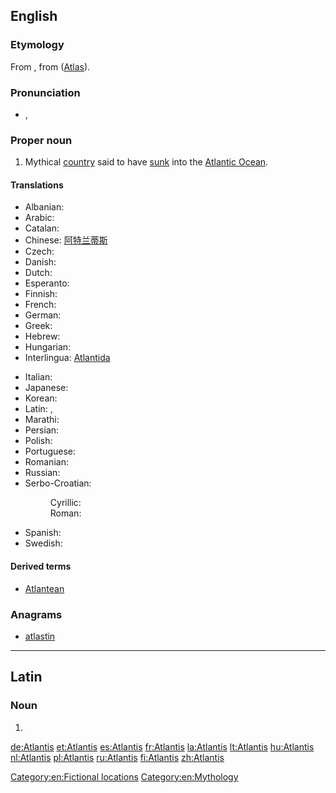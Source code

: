 ==English==

===Etymology===
From {{etyl|grc|en}} {{term|Ἀτλαντίς|tr=Atlantis|lang=grc|sc=polytonic}}, from {{l/grc|Ἄτλας}} ([[Atlas]]).

===Pronunciation===
* {{IPA|/ətˈlæntəs/}}, {{X-SAMPA|/@t'l{nt@s/}}

===Proper noun===
{{en-proper noun}}

# Mythical [[country]] said to have [[sink|sunk]] into the [[Atlantic Ocean]].

====Translations====
{{trans-top|mythical country said to have sunk into the ocean}}
* Albanian: {{t-|sq|Atlantida}}
* Arabic: {{t-|ar|أطلانطس|sc=Arab}}
* Catalan: {{t-|ca|Atlàntida|f}}
* Chinese: [[阿特兰蒂斯]]
* Czech: {{t+|cs|Atlantida|f}}
* Danish: {{t-|da|Atlantis}}
* Dutch: {{t+|nl|Atlantis}}
* Esperanto: {{t-|eo|Atlantido}}
* Finnish: {{t+|fi|Atlantis}}
* French: {{t+|fr|Atlantide|f}}
* German: {{t+|de|Atlantis}}
* Greek: {{t-|el|Ατλαντίδα|sc=Grek}}
* Hebrew: {{t-|he|אטלנטיס|sc=Hebr}}
* Hungarian: {{t-|hu|Atlantisz}}
* Interlingua: [[Atlantida]]
{{trans-mid}}
* Italian: {{t-|it|Atlantide}}
* Japanese: {{t-|ja|アトランティス|sc=Jpan}}
* Korean: {{t-|ko|아틀란티스|sc=Hang}}
* Latin: {{t-|la|atlantis insula|f}}, {{t-|la|atlantis|f}}
* Marathi: {{t-|mr|अट्लॅन्टिस|m|tr=aṭlǎnṭisa|sc=Deva}}
* Persian: {{t-|fa|آتلانتیس|sc=fa-Arab}}
* Polish: {{t+|pl|Atlantyda|f}}
* Portuguese: {{t-|pt|Atlântida|f}}
* Romanian: {{t-|ro|Atlantida|f}}
* Russian: {{t+|ru|Атлантида|f|tr=Atlantída}}
* Serbo-Croatian:
*: Cyrillic: {{t-|sh|Атлантида|f|alt=Атланти́да}}
*: Roman: {{t-|sh|Atlantida|f|alt=Atlantída}}
* Spanish: {{t-|es|Atlántida|f}}
* Swedish: {{t|sv|Atlantis|n}}
{{trans-bottom}}

====Derived terms====
* [[Atlantean]]

===Anagrams===
* [[atlastin#English|atlastin]]

[[Category:en:Fictional locations]]
[[Category:en:Mythology]]

----

==Latin==

===Noun===
{{la-noun-form|Ātlantis}}

# {{inflection of|Atlas|Ātlās|gen|s|lang=la}}

[[de:Atlantis]]
[[et:Atlantis]]
[[es:Atlantis]]
[[fr:Atlantis]]
[[la:Atlantis]]
[[lt:Atlantis]]
[[hu:Atlantis]]
[[nl:Atlantis]]
[[pl:Atlantis]]
[[ru:Atlantis]]
[[fi:Atlantis]]
[[zh:Atlantis]]